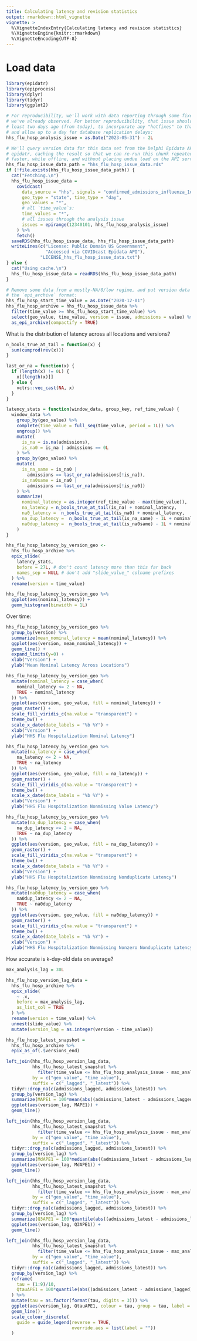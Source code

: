 ```yaml
---
title: Calculating latency and revision statistics
output: rmarkdown::html_vignette
vignette: >
  %\VignetteIndexEntry{Calculating latency and revision statistics}
  %\VignetteEngine{knitr::rmarkdown}
  %\VignetteEncoding{UTF-8}
---
```


# Load data

```r
library(epidatr)
library(epiprocess)
library(dplyr)
library(tidyr)
library(ggplot2)

# For reproducibility, we'll work with data reporting through some fixed issue
# we've already observed. For better reproducibility, that issue should be at
# least two days ago (from today), to incorporate any "hotfixes" to that data
# and allow up to a day for database replication delays:
hhs_flu_hosp_analysis_issue = as.Date("2023-05-31") - 2L

# We'll query version data for this data set from the Delphi Epidata API using
# epidatr, caching the result so that we can re-run this chunk repeatedly a bit
# faster, while offline, and without placing undue load on the API servers.
hhs_flu_hosp_issue_data_path = "hhs_flu_hosp_issue_data.rds"
if (!file.exists(hhs_flu_hosp_issue_data_path)) {
  cat("Fetching.\n")
  hhs_flu_hosp_issue_data =
    covidcast(
      data_source = "hhs", signals = "confirmed_admissions_influenza_1d",
      geo_type = "state", time_type = "day",
      geo_values = "*",
      # all `time_value`s:
      time_values = "*",
      # all issues through the analysis issue
      issues = epirange(12340101, hhs_flu_hosp_analysis_issue)
    ) %>%
    fetch()
  saveRDS(hhs_flu_hosp_issue_data, hhs_flu_hosp_issue_data_path)
  writeLines(c("License: Public Domain US Government",
               "Accessed via COVIDcast Epidata API"),
             "LICENSE_hhs_flu_hosp_issue_data.txt")
} else {
  cat("Using cache.\n")
  hhs_flu_hosp_issue_data = readRDS(hhs_flu_hosp_issue_data_path)
}

# Remove some data from a mostly-NA/0/low regime, and put version data into
# the `epi_archive` format:
hhs_flu_hosp_start_time_value = as.Date("2020-12-01")
hhs_flu_hosp_archive = hhs_flu_hosp_issue_data %>%
  filter(time_value >= hhs_flu_hosp_start_time_value) %>%
  select(geo_value, time_value, version = issue, admissions = value) %>%
  as_epi_archive(compactify = TRUE)
```

What is the distribution of latency across all locations and versions?
```r
n_bools_true_at_tail = function(x) {
  sum(cumprod(rev(x)))
}

last_or_na = function(x) {
  if (length(x) != 0L) {
    x[[length(x)]]
  } else {
    vctrs::vec_cast(NA, x)
  }
}

latency_stats = function(window_data, group_key, ref_time_value) {
  window_data %>%
    group_by(geo_value) %>%
    complete(time_value = full_seq(time_value, period = 1L)) %>%
    ungroup() %>%
    mutate(
      is_na = is.na(admissions),
      is_na0 = is_na | admissions == 0L
    ) %>%
    group_by(geo_value) %>%
    mutate(
      is_na_same = is_na0 |
        admissions == last_or_na(admissions[!is_na]),
      is_na0same = is_na0 |
        admissions == last_or_na(admissions[!is_na0])
    ) %>%
    summarize(
      nominal_latency = as.integer(ref_time_value - max(time_value)),
      na_latency = n_bools_true_at_tail(is_na) + nominal_latency,
      na0_latency =  n_bools_true_at_tail(is_na0) + nominal_latency,
      na_dup_latency =  n_bools_true_at_tail(is_na_same) - 1L + nominal_latency,
      na0dup_latency =  n_bools_true_at_tail(is_na0same) - 1L + nominal_latency
    )
}

hhs_flu_hosp_latency_by_version_geo <-
  hhs_flu_hosp_archive %>%
  epix_slide(
    latency_stats,
    before = 27L, # don't count latency more than this far back
    names_sep = NULL # don't add "slide_value_" colname prefixes
  ) %>%
  rename(version = time_value)

hhs_flu_hosp_latency_by_version_geo %>%
  ggplot(aes(nominal_latency)) +
  geom_histogram(binwidth = 1L)
```

Over time:
```r
hhs_flu_hosp_latency_by_version_geo %>%
  group_by(version) %>%
  summarize(mean_nominal_latency = mean(nominal_latency)) %>%
  ggplot(aes(version, mean_nominal_latency)) +
  geom_line() +
  expand_limits(y=0) +
  xlab("Version") +
  ylab("Mean Nominal Latency Across Locations")
```

```r
hhs_flu_hosp_latency_by_version_geo %>%
  mutate(nominal_latency = case_when(
    nominal_latency <= 2 ~ NA,
    TRUE ~ nominal_latency
  )) %>%
  ggplot(aes(version, geo_value, fill = nominal_latency)) +
  geom_raster() +
  scale_fill_viridis_c(na.value = "transparent") +
  theme_bw() +
  scale_x_date(date_labels = "%b %Y") +
  xlab("Version") +
  ylab("HHS Flu Hospitalization Nominal Latency")
```

```r
hhs_flu_hosp_latency_by_version_geo %>%
  mutate(na_latency = case_when(
    na_latency <= 2 ~ NA,
    TRUE ~ na_latency
  )) %>%
  ggplot(aes(version, geo_value, fill = na_latency)) +
  geom_raster() +
  scale_fill_viridis_c(na.value = "transparent") +
  theme_bw() +
  scale_x_date(date_labels = "%b %Y") +
  xlab("Version") +
  ylab("HHS Flu Hospitalization Nonmissing Value Latency")
```

```r
hhs_flu_hosp_latency_by_version_geo %>%
  mutate(na_dup_latency = case_when(
    na_dup_latency <= 2 ~ NA,
    TRUE ~ na_dup_latency
  )) %>%
  ggplot(aes(version, geo_value, fill = na_dup_latency)) +
  geom_raster() +
  scale_fill_viridis_c(na.value = "transparent") +
  theme_bw() +
  scale_x_date(date_labels = "%b %Y") +
  xlab("Version") +
  ylab("HHS Flu Hospitalization Nonmissing Nonduplicate Latency")
```

```r
hhs_flu_hosp_latency_by_version_geo %>%
  mutate(na0dup_latency = case_when(
    na0dup_latency <= 2 ~ NA,
    TRUE ~ na0dup_latency
  )) %>%
  ggplot(aes(version, geo_value, fill = na0dup_latency)) +
  geom_raster() +
  scale_fill_viridis_c(na.value = "transparent") +
  theme_bw() +
  scale_x_date(date_labels = "%b %Y") +
  xlab("Version") +
  ylab("HHS Flu Hospitalization Nonmissing Nonzero Nonduplicate Latency")
```



How accurate is `k`-day-old data on average?
```r
max_analysis_lag = 30L

hhs_flu_hosp_version_lag_data =
  hhs_flu_hosp_archive %>%
  epix_slide(
    ~ .x,
    before = max_analysis_lag,
    as_list_col = TRUE
  ) %>%
  rename(version = time_value) %>%
  unnest(slide_value) %>%
  mutate(version_lag = as.integer(version - time_value))

hhs_flu_hosp_latest_snapshot =
  hhs_flu_hosp_archive %>%
  epix_as_of(.$versions_end)

left_join(hhs_flu_hosp_version_lag_data,
          hhs_flu_hosp_latest_snapshot %>%
            filter(time_value <= hhs_flu_hosp_analysis_issue - max_analysis_lag * 2L),
          by = c("geo_value", "time_value"),
          suffix = c("_lagged", "_latest")) %>%
  tidyr::drop_na(c(admissions_lagged, admissions_latest)) %>%
  group_by(version_lag) %>%
  summarize(MAPE1 = 100*mean(abs((admissions_latest - admissions_lagged)/(admissions_latest + 1)))) %>%
  ggplot(aes(version_lag, MAPE1)) +
  geom_line()

left_join(hhs_flu_hosp_version_lag_data,
          hhs_flu_hosp_latest_snapshot %>%
            filter(time_value <= hhs_flu_hosp_analysis_issue - max_analysis_lag * 2L),
          by = c("geo_value", "time_value"),
          suffix = c("_lagged", "_latest")) %>%
  tidyr::drop_na(c(admissions_lagged, admissions_latest)) %>%
  group_by(version_lag) %>%
  summarize(MdAPE1 = 100*median(abs((admissions_latest - admissions_lagged)/(admissions_latest + 1)))) %>%
  ggplot(aes(version_lag, MdAPE1)) +
  geom_line()

left_join(hhs_flu_hosp_version_lag_data,
          hhs_flu_hosp_latest_snapshot %>%
            filter(time_value <= hhs_flu_hosp_analysis_issue - max_analysis_lag * 2L),
          by = c("geo_value", "time_value"),
          suffix = c("_lagged", "_latest")) %>%
  tidyr::drop_na(c(admissions_lagged, admissions_latest)) %>%
  group_by(version_lag) %>%
  summarize(Q3APE1 = 100*quantile(abs((admissions_latest - admissions_lagged)/(admissions_latest + 1)), 0.75)) %>%
  ggplot(aes(version_lag, Q3APE1)) +
  geom_line()

left_join(hhs_flu_hosp_version_lag_data,
          hhs_flu_hosp_latest_snapshot %>%
            filter(time_value <= hhs_flu_hosp_analysis_issue - max_analysis_lag * 2L),
          by = c("geo_value", "time_value"),
          suffix = c("_lagged", "_latest")) %>%
  tidyr::drop_na(c(admissions_lagged, admissions_latest)) %>%
  group_by(version_lag) %>%
  reframe(
    tau = (1:9)/10,
    QtauAPE1 = 100*quantile(abs((admissions_latest - admissions_lagged)/(admissions_latest + 1)), tau)
  ) %>%
  mutate(tau = as.factor(format(tau, digits = 3))) %>%
  ggplot(aes(version_lag, QtauAPE1, colour = tau, group = tau, label = tau)) +
  geom_line() +
  scale_colour_discrete(
    guide = guide_legend(reverse = TRUE,
                         override.aes = list(label = ""))
  )
```
